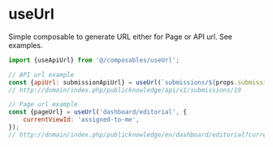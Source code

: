 
<Meta title="Composables/useUrl" />

# useUrl

Simple composable to generate URL either for Page or API url. See examples.

```javascript
import {useApiUrl} from '@/composables/useUrl';

// API url example
const {apiUrl: submissionApiUrl} = useUrl(`submissions/${props.submissionId}`);
// http://domain/index.php/publicknowledge/api/v1/submissions/19

// Page url example
const {pageUrl} = useUrl('dashboard/editorial', {
	currentViewId: 'assigned-to-me',
});
// http://domain/index.php/publicknowledge/en/dashboard/editorial?currentViewId=assigned-to-me
```
